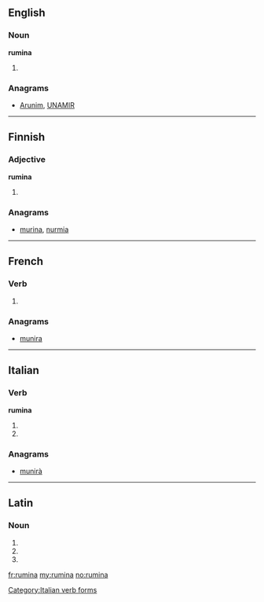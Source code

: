 ==English==

===Noun===
'''rumina'''

# {{plural of|rumen}}

===Anagrams===
* {{alphagram|aimnru}} [[Arunim#English|Arunim]], [[UNAMIR#English|UNAMIR]]
----
==Finnish==

===Adjective===
'''rumina'''

# {{fi-form of|type=adjective|case=essive|pl=plural|ruma}}

===Anagrams===
* [[murina#Finnish|murina]], [[nurmia#Finnish|nurmia]]

----

==French==

===Verb===
{{fr-verb-form}}

# {{conjugation of|ruminer||3|s|[[past historic]]|lang=fr}}

===Anagrams===
* {{alphagram|aimnru}} [[munira#French|munira]]
----
==Italian==

===Verb===
'''rumina'''

# {{form of|[[third-person|Third-person]] [[singular]] [[present tense]]|ruminare|lang=Italian}}
# {{form of|[[second-person|Second-person]] singular [[imperative]]|ruminare|lang=Italian}}

===Anagrams===
* {{alphagram|aimnru}} [[munirà#Italian|munirà]]
[[Category:Italian verb forms]]

----
==Latin==

===Noun===
{{la-noun-form|rūmina}}

# {{inflection of|rumen|rūmen|nom|p|lang=la}}
# {{inflection of|rumen|rūmen|acc|p|lang=la}}
# {{inflection of|rumen|rūmen|voc|p|lang=la}}
{{rfc-auto}}

[[fr:rumina]]
[[my:rumina]]
[[no:rumina]]